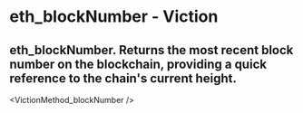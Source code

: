 # eth_blockNumber - Viction

## eth_blockNumber. Returns the most recent block number on the blockchain, providing a quick reference to the chain's current height.


<VictionMethod_blockNumber />
